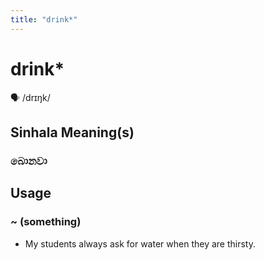 ```yaml
---
title: "drink*"
---
```


# drink*

🗣️ /drɪŋk/

## Sinhala Meaning(s)

### බොනවා

## Usage

### ~ (something)

- My students always ask for water when they are thirsty.


